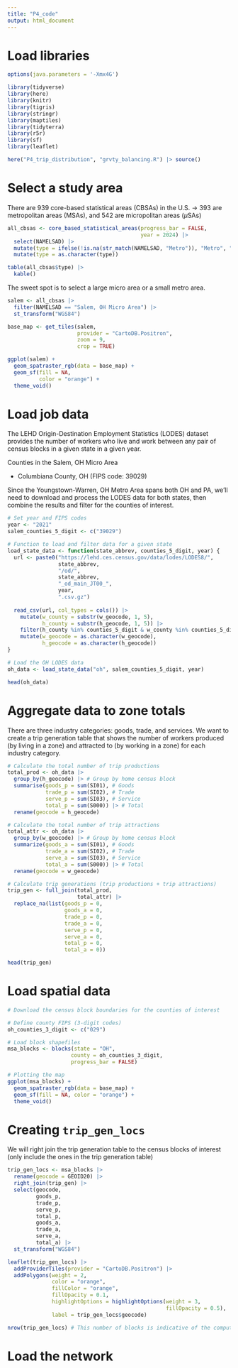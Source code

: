 ```yaml
---
title: "P4_code"
output: html_document
---
```


# Load libraries

```r
options(java.parameters = '-Xmx4G')

library(tidyverse)
library(here)
library(knitr)
library(tigris)
library(stringr)
library(maptiles)
library(tidyterra)
library(r5r)
library(sf)
library(leaflet)

here("P4_trip_distribution", "grvty_balancing.R") |> source()
```

# Select a study area

There are 939 core-based statistical areas (CBSAs) in the U.S. $\rightarrow$ 393 are metropolitan areas (MSAs), and 542 are micropolitan areas ($\mu$SAs) 

```r
all_cbsas <- core_based_statistical_areas(progress_bar = FALSE,
                                          year = 2024) |>
  select(NAMELSAD) |>
  mutate(type = ifelse(!is.na(str_match(NAMELSAD, "Metro")), "Metro", "Micro")) |>
  mutate(type = as.character(type))

table(all_cbsas$type) |>
  kable()
```

The sweet spot is to select a large micro area or a small metro area.

```r
salem <- all_cbsas |>
  filter(NAMELSAD == "Salem, OH Micro Area") |>
  st_transform("WGS84")

base_map <- get_tiles(salem,
                      provider = "CartoDB.Positron",
                      zoom = 9,
                      crop = TRUE)

ggplot(salem) +
  geom_spatraster_rgb(data = base_map) +
  geom_sf(fill = NA,
          color = "orange") +
  theme_void()
```

# Load job data

The LEHD Origin-Destination Employment Statistics (LODES) dataset provides the number of workers who live and work between any pair of census blocks in a given state in a given year. 

Counties in the Salem, OH Micro Area

* Columbiana County, OH (FIPS code: 39029)

Since the Youngstown-Warren, OH Metro Area spans both OH and PA, we'll need to download and process the LODES data for both states, then combine the results and filter for the counties of interest.

```r
# Set year and FIPS codes
year <- "2021"
salem_counties_5_digit <- c("39029")  

# Function to load and filter data for a given state
load_state_data <- function(state_abbrev, counties_5_digit, year) {
  url <- paste0("https://lehd.ces.census.gov/data/lodes/LODES8/",
                state_abbrev,
                "/od/",
                state_abbrev,
                "_od_main_JT00_",
                year,
                ".csv.gz")
  
  read_csv(url, col_types = cols()) |>
    mutate(w_county = substr(w_geocode, 1, 5),
           h_county = substr(h_geocode, 1, 5)) |>
    filter(h_county %in% counties_5_digit & w_county %in% counties_5_digit) |>
    mutate(w_geocode = as.character(w_geocode),
           h_geocode = as.character(h_geocode))
}

# Load the OH LODES data 
oh_data <- load_state_data("oh", salem_counties_5_digit, year)

head(oh_data)
```

# Aggregate data to zone totals

There are three industry categories: goods, trade, and services. We want to create a trip generation table that shows the number of workers produced (by living in a zone) and attracted to (by working in a zone) for each industry category.

```r
# Calculate the total number of trip productions
total_prod <- oh_data |>
  group_by(h_geocode) |> # Group by home census block
  summarise(goods_p = sum(SI01), # Goods
            trade_p = sum(SI02), # Trade
            serve_p = sum(SI03), # Service
            total_p = sum(S000)) |> # Total 
  rename(geocode = h_geocode)

# Calculate the total number of trip attractions
total_attr <- oh_data |>
  group_by(w_geocode) |> # Group by home census block 
  summarize(goods_a = sum(SI01), # Goods
            trade_a = sum(SI02), # Trade
            serve_a = sum(SI03), # Service
            total_a = sum(S000)) |> # Total
  rename(geocode = w_geocode)

# Calculate trip generations (trip productions + trip attractions)
trip_gen <- full_join(total_prod,
                      total_attr) |>
  replace_na(list(goods_p = 0, 
                  goods_a = 0,
                  trade_p = 0,
                  trade_a = 0,
                  serve_p = 0,
                  serve_a = 0,
                  total_p = 0,
                  total_a = 0))

head(trip_gen)
```

# Load spatial data

```r
# Download the census block boundaries for the counties of interest

# Define county FIPS (3-digit codes)
oh_counties_3_digit <- c("029") 

# Load block shapefiles 
msa_blocks <- blocks(state = "OH",
                    county = oh_counties_3_digit,
                    progress_bar = FALSE)

# Plotting the map
ggplot(msa_blocks) +
  geom_spatraster_rgb(data = base_map) +
  geom_sf(fill = NA, color = "orange") +
  theme_void()
```

# Creating `trip_gen_locs`

We will right join the trip generation table to the census blocks of interest (only include the ones in the trip generation table)

```r
trip_gen_locs <- msa_blocks |>
  rename(geocode = GEOID20) |>
  right_join(trip_gen) |>
  select(geocode, 
         goods_p, 
         trade_p, 
         serve_p,
         total_p,
         goods_a, 
         trade_a,
         serve_a,
         total_a) |>
  st_transform("WGS84")

leaflet(trip_gen_locs) |>
  addProviderTiles(provider = "CartoDB.Positron") |>
  addPolygons(weight = 2,
              color = "orange",
              fillColor = "orange",
              fillOpacity = 0.1,
              highlightOptions = highlightOptions(weight = 3,
                                                  fillOpacity = 0.5),
              label = trip_gen_locs$geocode)

nrow(trip_gen_locs) # This number of blocks is indicative of the computational expense and how long it will take to skim the network 
```

# Load the network


